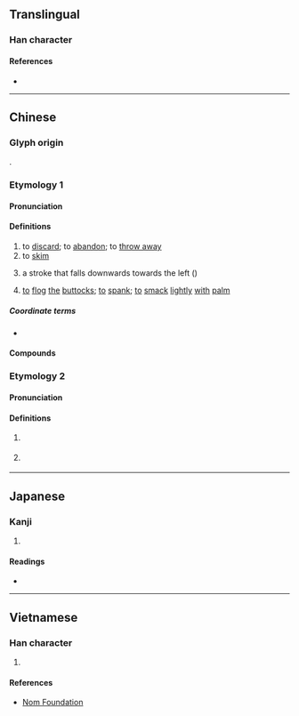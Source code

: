 {{character info}}
==Translingual==

===Han character===
{{Han char|rn=64|rad=手|as=11|sn=14|four=58040|canj=QFBK|ids=⿰扌敝}}

====References====
* {{Han ref|kx=0453.220|dkj=12678|dj=0803.050|hdz=31945.050|uh=6487|ud=25735|bh=BA4A|bd=47690}}

----

==Chinese==
===Glyph origin===
{{Han etym}}
{{Han compound|手|敝|c1=s|c2=p|t1=hand|ls=psc}}.

===Etymology 1===
{{zh-forms|alt=撆}}

====Pronunciation====
{{zh-pron
|m=piē,piě
|m_note=piē - "discard, abandon, skim, throw away"; piě - "left falling stroke"
|m-s=
|c=pit3
|c-t=
|g=piet6
|h=pfs=phiet;gd=piêd5
|j=
|mb=
|md=piék
|mn=phiat/qz,tw,xm:phoat
|mn_note=phiat - literary; phoat - vernacular
|mn-t=
|w=
|x=
|oc=y
|cat=v,n
}}

====Definitions====
{{zh-hanzi}}

# to [[discard]]; to [[abandon]]; to [[throw away]]
# to [[skim]]
# {{lb|zh|Chinese calligraphy}} a stroke that falls downwards towards the left ({{m|mul|㇒}})
# {{lb|zh|Hakka}} [[to]] [[flog]] [[the]] [[buttock]]s; [[to]] [[spank]]; [[to]] [[smack]] [[lightly]] [[with]] [[palm]]

=====Coordinate terms=====
* {{list:basic character strokes/zh}}

====Compounds====
{{zh-der|一撇|丟撇|乾撇下|假撇清|兩撇鬍|坡撇|左撇子|平撇|打撇|打水撇兒|披撇|拋撇|拿三撇四|撇下|撇假|撇呆打墮|撇呵|撇嘴|撇地|撇嵌|撇弔|撇強|撇打|撇抗|撇撒|撇杖兒|撇架子|撇棄|撇欠|撇油|撇油兒|撇清|撇演|撇漾|撇火石|撇然|撇罷|撇脫|撇蘭|撇賴|撇閃|撇開|撇除|撇風|撇齒拉嘴|擣虛撇抗|有撇斷|蘭葉撇|撇點|撇號|撇步|飄撇:phiau-phiat;Min Nan}}

{{zh-cat|Calligraphy}}

===Etymology 2===
{{zh-forms}}

====Pronunciation====
{{zh-pron
|h=gd=pêd5
|dial=n
|cat=part
}}

====Definitions====
{{zh-hanzi}}

# {{lb|zh|Hakka}} {{n-g|Used after a verb to indicate [[perfective aspect]] (action completion).}}
#: {{zh-x|食 撇|to eat '''up'''|tr=sed6 '''pêt5'''|H-MX}}
#: {{zh-x|尋 撇 三 轉 都 尋 唔 到。|Three searches '''have been''' made without any finding.|tr=Qim2 '''pêd5''' sam1 zon3 du1 qim2 m2 dau4.|H-MX}}
# {{lb|zh|Hakka}} {{n-g|Normally followed by {{zh-l|了|tr=-}} to mark a state change.}}
#: {{zh-x|電腦 壞 撇 了。|The computer '''went''' wrong.|tr=Tiên4 nau3 fai4 '''pêd5''' ê3.|H-MX}}

----

==Japanese==

===Kanji===
{{ja-kanji|grade=|rs=手12}}

# {{rfdef|ja|sort=手12}}

====Readings====
* {{ja-readings|on=[[へつ]] (hetsu), [[へち]] (hechi), [[へい]] (hei)|kun=[[ぬぐう]] (nuguu)}}

----

==Vietnamese==

===Han character===
{{vi-readings|rs=手12|reading=phét, phết, phệt, phiết}}

# {{rfdef|vi|sort=手12}}

====References====
* [http://nomfoundation.org/common/nom_details.php?codepoint=6487 Nom Foundation]